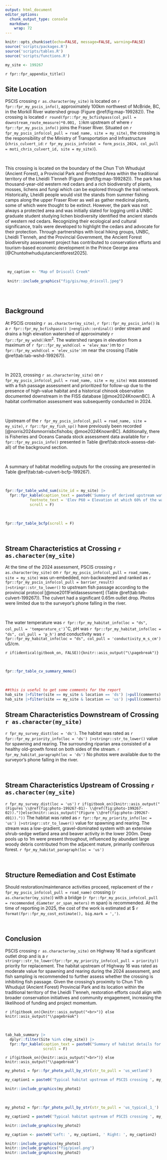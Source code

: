 ```yaml
---
output: html_document
editor_options: 
  chunk_output_type: console
  markdown: 
    wrap: 72
---
```


```r
knitr::opts_chunk$set(echo=FALSE, message=FALSE, warning=FALSE)
source('scripts/packages.R')
source('scripts/tables.R')
source('scripts/functions.R')
```

```r
my_site <- 199267
```

`r fpr::fpr_appendix_title()`


## Site Location {.unnumbered}

PSCIS crossing `r as.character(my_site)` is located on `r fpr::fpr_my_pscis_info()`, approximately 100km northwest of McBride, BC, in the Morkill River watershed group (Figure \@ref(fig:map-199282)). The crossing is located `r round(fpr::fpr_my_bcfishpass(col_pull = downstream_route_measure)*0.001, 1)`km upstream of where `r fpr::fpr_my_pscis_info()` joins the Fraser River. Situated on `r fpr_my_pscis_info(col_pull = road_name, site = my_site)`, the crossing is the responsibility of the Ministry of Transportation and Infrastructure (`chris_culvert_id`: `r fpr_my_pscis_info(dat = form_pscis_2024, col_pull = moti_chris_culvert_id, site = my_site)`).

<br>

This crossing is located on the boundary of the Chun T’oh Whudujut (Ancient Forest), a Provincial Park and Protected Area within the traditional territory of the Lheidli T’enneh (Figure \@ref(fig:map-199282)). The park has thousand-year-old western red cedars and a rich biodiversity of plants, mosses, lichens and fungi which can be explored through the trail network. Historically, Lheidli people would visit the stands from summer fishing camps along the upper Fraser River as well as gather medicinal plants, some of which were thought to be extinct. However, the park was not always a protected area and was initially slated for logging until a UNBC graduate student studying lichen biodiversity identified the ancient stands of western red cedars. Recognizing their ecological and cultural significance, trails were developed to highlight the cedars and advocate for their protection. Through partnerships with local hiking groups, UNBC, Lheidli T’enneh, and the Provincial Government, the Ancient Forest biodiversity assessment project has contributed to conservation efforts and tourism-based economic development in the Prince George area [@Chuntohwhudujutancientforest2025].

<br>

```r
 my_caption <- "Map of Driscoll Creek"
 
 knitr::include_graphics("fig/gis/map_driscoll.jpeg")
 
```

<br>

## Background {.unnumbered}

At PSCIS crossing `r as.character(my_site)`, `r fpr::fpr_my_pscis_info()` is a
`r fpr::fpr_my_bcfishpass() |>english::ordinal()` order stream and drains a high elevation watershed of approximately
`r fpr::fpr_my_wshd()`km^2^. The watershed ranges in elevation from
a maximum of `r fpr::fpr_my_wshd(col = 'elev_max')`m to
`r fpr::fpr_my_wshd(col = 'elev_site')`m near the crossing (Table
\@ref(tab:tab-wshd-199267)).

<br>

In 2023, crossing `r as.character(my_site)` on `r fpr_my_pscis_info(col_pull = road_name, site = my_site)`  was assessed with a fish passage assessment and prioritized for follow-up due to the presence of high-value habitat and a historical chinook observation documented downstream in the FISS database [@moe2024KnownBC]. A habitat confirmation assessment was subsequently conducted in 2024. 

<br>

Upstream of the `r fpr_my_pscis_info(col_pull = road_name, site = my_site)`, `r fpr::fpr_my_fish_sp()` have previously been recorded [@norris2024smnorrisbcfishobs; @moe2024KnownBC]. Additionally, there is Fisheries and Oceans Canada stock assessment data available for `r fpr::fpr_my_pscis_info()` presented in Table \@ref(tab:stock-assess-dat-all) of the background section. 

<br>

A summary of habitat modelling outputs for the crossing are presented in Table
\@ref(tab:tab-culvert-bcfp-199267).

<br>

```r
fpr::fpr_table_wshd_sum(site_id = my_site) |>
  fpr::fpr_kable(caption_text = paste0('Summary of derived upstream watershed statistics for PSCIS crossing ', my_site, '.'),
           footnote_text = 'Elev P60 = Elevation at which 60% of the watershed area is above',
           scroll = F)

```

<br>

```r
fpr::fpr_table_bcfp(scroll = F) 
```

<br>


## Stream Characteristics at Crossing `r as.character(my_site)` {.unnumbered}

At the time of the 2024 assessment, PSCIS crossing `r as.character(my_site)` on `r fpr_my_pscis_info(col_pull = road_name, site = my_site)` was un-embedded, non-backwatered and ranked as `r fpr::fpr_my_pscis_info(col_pull = barrier_result) |>stringr::str_to_lower()` to upstream fish passage according to the provincial protocol [@moe2011Fieldassessment] (Table \@ref(tab:tab-culvert-199267)). The culvert had a significant 0.65m outlet drop. Photos were limited due to the surveyor’s phone falling in the river.

<br>

The water temperature was `r fpr::fpr_my_habitat_info(loc = "ds", col_pull = 'temperature_c')`$^\circ$C,
pH was `r fpr::fpr_my_habitat_info(loc = "ds", col_pull = 'p_h')` and
conductivity was `r fpr::fpr_my_habitat_info(loc = "ds", col_pull = 'conductivity_m_s_cm')` uS/cm.

`r if(identical(gitbook_on, FALSE)){knitr::asis_output("\\pagebreak")}`

<br>

```r
fpr::fpr_table_cv_summary_memo()

```


<br>

```r
##this is useful to get some comments for the report
hab_site |>filter(site == my_site & location == 'ds') |>pull(comments)
hab_site |>filter(site == my_site & location == 'us') |>pull(comments)

```


## Stream Characteristics Downstream of Crossing `r as.character(my_site)` {.unnumbered}

`r fpr_my_survey_dist(loc = 'ds')`. The habitat was rated as `r fpr::fpr_my_priority_info(loc = 'ds') |>stringr::str_to_lower()` value for spawning and rearing. The surrounding riparian area consisted of a healthy old-growth forest on both sides of the stream. `r fpr_my_habitat_paragraph(loc = 'ds')` No photos were available due to the surveyor’s phone falling in the river.

<br>

## Stream Characteristics Upstream of Crossing `r as.character(my_site)` {.unnumbered}

`r fpr_my_survey_dist(loc = 'us')` `r if(gitbook_on){knitr::asis_output("(Figures \\@ref(fig:photo-199267-01)- \\@ref(fig:photo-199267-02)).")}else(knitr::asis_output("(Figure \\@ref(fig:photo-199267-d01))."))` The habitat was rated as `r fpr::fpr_my_priority_info(loc = 'us') |>stringr::str_to_lower()` value for spawning and rearing. The stream was a low-gradient, gravel-dominated system with an extensive shrub-sedge wetland area and beaver activity in the lower 200m. Deep pools up to 1m were present throughout, influenced by abundant large woody debris contributed from the adjacent mature, primarily coniferous forest. `r fpr_my_habitat_paragraph(loc = 'us')`

<br>
 

## Structure Remediation and Cost Estimate {.unnumbered}

Should restoration/maintenance activities proceed, replacement of the `r fpr_my_pscis_info(col_pull = road_name)` crossing (`r as.character(my_site)`) with a bridge (`r fpr::fpr_my_pscis_info(col_pull = recommended_diameter_or_span_meters)` m span) is recommended. At the time of reporting in 2025, the cost of the work is estimated at \$ `r format(fpr::fpr_my_cost_estimate(), big.mark = ',')`.

<br>


## Conclusion {.unnumbered}

PSCIS crossing `r as.character(my_site)` on Highway 16 had a significant outlet drop and is a `r stringr::str_to_lower(fpr::fpr_my_priority_info(col_pull = priority))` priority for replacement. The habitat upstream of Highway 16 was rated as moderate value for spawning and rearing during the 2024 assessment, and fish sampling is recommended to further assess whether the crossing is inhibiting fish passage. Given the crossing's proximity to Chun T’oh Whudujut (Ancient Forest) Provincial Park and its location within the traditional territory of the Lheidli T’enneh, restoration efforts could align with broader conservation initiatives and community engagement, increasing the likelihood of funding and project momentum.

`r if(gitbook_on){knitr::asis_output("<br>")} else knitr::asis_output("\\pagebreak")`

<br>

```r
tab_hab_summary |>
  dplyr::filter(Site %in% c(my_site)) |> 
  fpr::fpr_kable(caption_text = paste0("Summary of habitat details for PSCIS crossing ", my_site, "."),
                 scroll = F) 

```

`r if(gitbook_on){knitr::asis_output("<br>")} else knitr::asis_output("\\pagebreak")`

```r
my_photo1 = fpr::fpr_photo_pull_by_str(str_to_pull = 'us_wetland')

my_caption1 = paste0('Typical habitat upstream of PSCIS crossing ', my_site, '.')


```

```r
knitr::include_graphics(my_photo1)
```

<br>

```r
my_photo2 = fpr::fpr_photo_pull_by_str(str_to_pull = 'us_typical_1_')

my_caption2 = paste0('Typical habitat upstream of PSCIS crossing ', my_site, '.')


```

```r
knitr::include_graphics(my_photo2)
```

```r
my_caption <- paste0('Left: ', my_caption1, ' Right: ', my_caption2)

knitr::include_graphics(my_photo1)
knitr::include_graphics("fig/pixel.png")
knitr::include_graphics(my_photo2)
```
